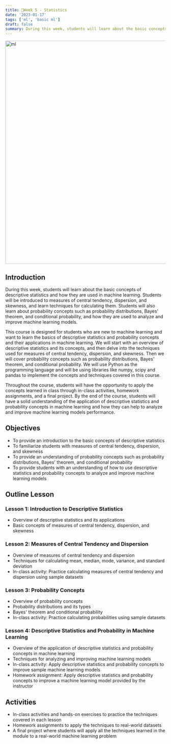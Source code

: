 ```yaml
---
title: 📘Week 5 - Statistics
date: '2023-01-17'
tags: ['ml', 'basic ml']
draft: false
summary: During this week, students will learn about the basic concepts of descriptive statistics and how they are used in machine learning.
---
```


<div className="grid place-items-center">
  <img
    className="inline rounded-lg"
    src="https://i.pinimg.com/originals/c3/2a/9c/c32a9c330e742d3e7eec31695d7059d5.gif"
    alt="ml"
    width="700"
    height="700"
  />
</div>

## Introduction

During this week, students will learn about the basic concepts of descriptive statistics and how they are used in machine learning. Students will be introduced to measures of central tendency, dispersion, and skewness, and learn techniques for calculating them. Students will also learn about probability concepts such as probability distributions, Bayes' theorem, and conditional probability, and how they are used to analyze and improve machine learning models.

This course is designed for students who are new to machine learning and want to learn the basics of descriptive statistics and probability concepts and their applications in machine learning. We will start with an overview of descriptive statistics and its concepts, and then delve into the techniques used for measures of central tendency, dispersion, and skewness. Then we will cover probability concepts such as probability distributions, Bayes' theorem, and conditional probability. We will use Python as the programming language and will be using libraries like numpy, scipy and pandas to implement the concepts and techniques covered in this course.

Throughout the course, students will have the opportunity to apply the concepts learned in class through in-class activities, homework assignments, and a final project. By the end of the course, students will have a solid understanding of the application of descriptive statistics and probability concepts in machine learning and how they can help to analyze and improve machine learning models performance.

## Objectives

- To provide an introduction to the basic concepts of descriptive statistics
- To familiarize students with measures of central tendency, dispersion, and skewness
- To provide an understanding of probability concepts such as probability distributions, Bayes' theorem, and conditional probability
- To provide students with an understanding of how to use descriptive statistics and probability concepts to analyze and improve machine learning models

## Outline Lesson

### Lesson 1: Introduction to Descriptive Statistics

- Overview of descriptive statistics and its applications
- Basic concepts of measures of central tendency, dispersion, and skewness

### Lesson 2: Measures of Central Tendency and Dispersion

- Overview of measures of central tendency and dispersion
- Techniques for calculating mean, median, mode, variance, and standard deviation
- In-class activity: Practice calculating measures of central tendency and dispersion using sample datasets

### Lesson 3: Probability Concepts

- Overview of probability concepts
- Probability distributions and its types
- Bayes' theorem and conditional probability
- In-class activity: Practice calculating probabilities using sample datasets

### Lesson 4: Descriptive Statistics and Probability in Machine Learning

- Overview of the application of descriptive statistics and probability concepts in machine learning
- Techniques for analyzing and improving machine learning models
- In-class activity: Apply descriptive statistics and probability concepts to improve sample machine learning models
- Homework assignment: Apply descriptive statistics and probability concepts to improve a machine learning model provided by the instructor

## Activities

- In-class activities and hands-on exercises to practice the techniques covered in each lesson
- Homework assignments to apply the techniques to real-world datasets
- A final project where students will apply all the techniques learned in the module to a real-world machine learning problem